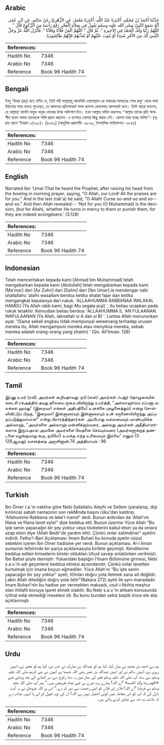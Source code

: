 ## Arabic


<div dir="rtl" lang="ar" style={{fontSize:'larger',backgroundColor:'#f8f9fa',padding:20}}>
حَدَّثَنَا أَحْمَدُ بْنُ مُحَمَّدٍ، أَخْبَرَنَا عَبْدُ اللَّهِ، أَخْبَرَنَا مَعْمَرٌ، عَنِ الزُّهْرِيِّ، عَنْ سَالِمٍ، عَنِ ابْنِ عُمَرَ، أَنَّهُ سَمِعَ النَّبِيَّ صلى الله عليه وسلم يَقُولُ فِي صَلاَةِ الْفَجْرِ رَفَعَ رَأْسَهُ مِنَ الرُّكُوعِ قَالَ ‏"‏ اللَّهُمَّ رَبَّنَا وَلَكَ الْحَمْدُ فِي الأَخِيرَةِ ‏"‏‏.‏ ثُمَّ قَالَ ‏"‏ اللَّهُمَّ الْعَنْ فُلاَنًا وَفُلاَنًا ‏"‏‏.‏ فَأَنْزَلَ اللَّهُ عَزَّ وَجَلَّ ‏(‏لَيْسَ لَكَ مِنَ الأَمْرِ شَىْءٌ أَوْ يَتُوبَ عَلَيْهِمْ أَوْ يُعَذِّبَهُمْ فَإِنَّهُمْ ظَالِمُونَ‏)‏‏.‏
</div>
<div style={{backgroundColor:'#f8f9fa',padding:20, marginBottom: 10}}><table> <thead> <tr> <th>References:</th> <th></th> </tr> </thead> <tbody><tr><td>Hadith No</td><td>7346</td></tr><tr><td>Arabic No</td><td>7346</td></tr><tr><td>Reference</td><td>Book 96 Hadith 74</td></tr></tbody></table></div>

## Bengali


<div dir="ltr" lang="bn" style={{fontSize:'larger',backgroundColor:'#f8f9fa',padding:20}}>
ইবনু ‘উমার (রাঃ) হতে বর্ণিত যে, তিনি নবী সাল্লাল্লাহু আলাইহি ওয়াসাল্লাম-কে ফজরের সালাতের শেষে রুকু‘ থেকে মাথা উঠানোর সময় বলতে শুনেছেন, হে আমাদের প্রতিপালক! সমস্ত প্রশংসা কেবলমাত্র আপনারই জন্য। তিনি আরো বললেন, হে আল্লাহ্! আপনি অমুক অমুক লোকের উপর অভিশাপ দিন। তখন আল্লাহ্ নাযিল করলেনঃ ‘‘আল্লাহ তাদের প্রতি ক্ষমাশীল হবেন অথবা তাদেরকে শাস্তি প্রদান করবেন- এ ব্যাপারে তোমার কিছু করার নেই। কেননা তারা হচ্ছে যালিম’’- (সূরাহ আলে ‘ইমরান ৩/১২৮)। [৪০৬৯] (আধুনিক প্রকাশনী- ৬৮৩৩, ইসলামিক ফাউন্ডেশন- ৬৮৪৫)
</div>
<div style={{backgroundColor:'#f8f9fa',padding:20, marginBottom: 10}}><table> <thead> <tr> <th>References:</th> <th></th> </tr> </thead> <tbody><tr><td>Hadith No</td><td>7346</td></tr><tr><td>Arabic No</td><td>7346</td></tr><tr><td>Reference</td><td>Book 96 Hadith 74</td></tr></tbody></table></div>

## English


<div dir="ltr" lang="en" style={{fontSize:'larger',backgroundColor:'#f8f9fa',padding:20}}>
Narrated Ibn 'Umar:That he heard the Prophet, after raising his head from the bowing in morning prayer, saying, "O Allah, our Lord! All the praises are for you." And in the last (rak'a) he said, "O Allah! Curse so-and-so and so--and-so." And then Allah revealed:-- 'Not for you (O Muhammad) is the decision, (but for Allah), whether He turns in mercy to them or punish them, for they are indeed wrongdoers.' (3.128)
</div>
<div style={{backgroundColor:'#f8f9fa',padding:20, marginBottom: 10}}><table> <thead> <tr> <th>References:</th> <th></th> </tr> </thead> <tbody><tr><td>Hadith No</td><td>7346</td></tr><tr><td>Arabic No</td><td>7346</td></tr><tr><td>Reference</td><td>Book 96 Hadith 74</td></tr></tbody></table></div>

## Indonesian


<div dir="ltr" lang="id" style={{fontSize:'larger',backgroundColor:'#f8f9fa',padding:20}}>
Telah menceritakan kepada kami [Ahmad bin Muhammad] telah mengabarkan kepada kami [Abdullah] telah mengabarkan kepada kami [Ma'mar] dari [Az Zuhri] dari [Salim] dari [Ibn Umar] ia mendengar nabi shallallahu 'alaihi wasallam berdoa ketika shalat fajar dan ketika mengangkat kepalanya dari rukuk: 'ALLAAHUMMA RABBANAA WALAKAL HAMDU (Ya Allah rabb kami, bagi-Mu segala puji) ', itu beliau ucapkan pada rukuk terakhir. Kemudian beliau berdoa: 'ALLAAHUMMA IL 'AN FULAANAN WAFULAANAN (Ya Allah, laknatlah si A dan si B) '. Lantas Allah menurunkan ayat: '(Sama sekali engkau tidak mempunyai wewenang terhadap urusan mereka itu, Allah mengampuni mereka atau menyiksa mereka, sebab mereka adalah orang-orang yang zhalim) ' (Qs. Ali'Imran: 128)
</div>
<div style={{backgroundColor:'#f8f9fa',padding:20, marginBottom: 10}}><table> <thead> <tr> <th>References:</th> <th></th> </tr> </thead> <tbody><tr><td>Hadith No</td><td>7346</td></tr><tr><td>Arabic No</td><td>7346</td></tr><tr><td>Reference</td><td>Book 96 Hadith 74</td></tr></tbody></table></div>

## Tamil


<div dir="ltr" lang="ta" style={{fontSize:'larger',backgroundColor:'#f8f9fa',padding:20}}>
இப்னு உமர் (ரலி) அவர்கள் கூறியதாவது: நபி (ஸல்) அவர்கள் ஃபஜ்ர் தொழுகையில் கடைசி ரக்அத்தில் தமது தலையை ருகூஉவிலிருந்து உயர்த்தி, “அல்லாஹும்ம ரப்பனா வ லக்கல் ஹம்து” (இறைவா! எங்கள் அதிபதியே! உனக்கே புகழனைத்தும்) என்று சொல்லிவிட்டுப் பிறகு, “இறைவா! இன்னாரையும் இன்னாரையும் உன் கருணையிலிருந்து அப்புறப்படுத்துவாயாக!” என்று பிரார்த்தித்தார்கள். அப்போது வல்லமையும் மாண்புமிக்க அல்லாஹ், “அவர்களை அல்லாஹ் மன்னிக்கும்வரை, அல்லது அவர்கள் அநீதியாளர்களாக இருப்பதால் அவனே அவர்களை வேதனை செய்யும்வரை (அவர்களுக்குத் தண்டனை வழங்குமாறு கூற, நபியே!) உமக்கு எந்த உரிமையும் இல்லை” எனும் (3: 128ஆவது) வசனத்தை அருளினான்.74 அத்தியாயம் : 96
</div>
<div style={{backgroundColor:'#f8f9fa',padding:20, marginBottom: 10}}><table> <thead> <tr> <th>References:</th> <th></th> </tr> </thead> <tbody><tr><td>Hadith No</td><td>7346</td></tr><tr><td>Arabic No</td><td>7346</td></tr><tr><td>Reference</td><td>Book 96 Hadith 74</td></tr></tbody></table></div>

## Turkish


<div dir="ltr" lang="tr" style={{fontSize:'larger',backgroundColor:'#f8f9fa',padding:20}}>
İbn Ömer r.a.'in nakline göre Nebi Sallallahu Aleyhi ve Sellem (yaralanıp, dişi kırılınca) sabah namazının son rekMında başını rüku'dan kaldırıp, 'Allahumme Rabbena ve leke'l-hamd" dedi. Bunun ardından da 'Allah'ım filana ve filana lanet eyle!" diye beddua etti. Bunun üzerine Yüce Allah "Bu işte senin yapacağın bir şey yoktur veya tövbelerini kabul etsin ya da onlara azap etsin diye (Allah Bedir'de yardım etti). Çünkü onlar zalimdirier" ayetini indirdi. Fethu'l-Bari Açıklaması: İmam Buhari bu konuda ayetin nüzul sebebini içeren İbn Ömer hadisine yer verdi. Bunun açıklaması, Al-i İmran suresinin tefsirinde bir parça açıklamasıyla birlikte geçmişti. Kendilerine beddua edilen kimselerin kimler oldukları Uhud savaşı anlatılırken verilmişti. İbn Battal şöyle demiştir: Yukarıdaki başlığın İ'tisam Bölümüne girmesi, Nebi s.a.v.'in adı geçenlere beddua etmesi açısındandır. Çünkü onlar lanetten kurtulmak için imana boyun eğmediler. Yüce Allah'ın "Bu işte senin yapacağın bir şey yoktur" ayeti, liOnları doğru yola iletmek sana ait değildir. Lakin Allah dilediğini doğru yola iletir"(Bakara 272) ayeti ile aynı manadadır. İmam Buharl'nin bu hadise yer vermekten maksadı, usul-i fıkıhta meşhur olan ihtilaflı konuya işaret etmek olabilir. Bu Nebi s.a.v.'in ahkam konusunda içtihat edip etmediği meselesi idi. Bu konu bundan sekiz başlık önce ele alıp açıklanmıştı
</div>
<div style={{backgroundColor:'#f8f9fa',padding:20, marginBottom: 10}}><table> <thead> <tr> <th>References:</th> <th></th> </tr> </thead> <tbody><tr><td>Hadith No</td><td>7346</td></tr><tr><td>Arabic No</td><td>7346</td></tr><tr><td>Reference</td><td>Book 96 Hadith 74</td></tr></tbody></table></div>

## Urdu


<div dir="rtl" lang="ur" style={{fontSize:'larger',backgroundColor:'#f8f9fa',padding:20}}>
ہم سے احمد بن محمد نے بیان کیا، کہا ہم کو عبداللہ بن مبارک نے خبر دی، کہا ہم کو معمر نے، انہیں زہری نے، انہیں سالم نے اور انہیں عبداللہ بن عمر رضی اللہ عنہما نے انہوں نے نبی کریم صلی اللہ علیہ وسلم سے سنا، آپ صلی اللہ علیہ وسلم فجر کی نماز میں یہ دعا رکوع سے سر اٹھانے کے بعد پڑھتے تھے «اللهم ربنا ولك الحمد» ”اے اللہ! ہمارے رب تیرے ہی لیے تمام تعریفیں ہیں۔“ پھر آپ صلی اللہ علیہ وسلم نے فرمایا ”اے اللہ! فلاں اور فلاں کو اپنی رحمت سے دور کر دے۔“ اس پر اللہ عزوجل نے یہ آیت نازل کی کہ آپ کو اس معاملہ میں کوئی اختیار نہیں ہے اللہ! ان کی توبہ قبول کر لے یا انہیں عذاب دے کہ بلاشبہ وہ حد سے تجاوز کرنے والے ہیں۔
</div>
<div style={{backgroundColor:'#f8f9fa',padding:20, marginBottom: 10}}><table> <thead> <tr> <th>References:</th> <th></th> </tr> </thead> <tbody><tr><td>Hadith No</td><td>7346</td></tr><tr><td>Arabic No</td><td>7346</td></tr><tr><td>Reference</td><td>Book 96 Hadith 74</td></tr></tbody></table></div>
